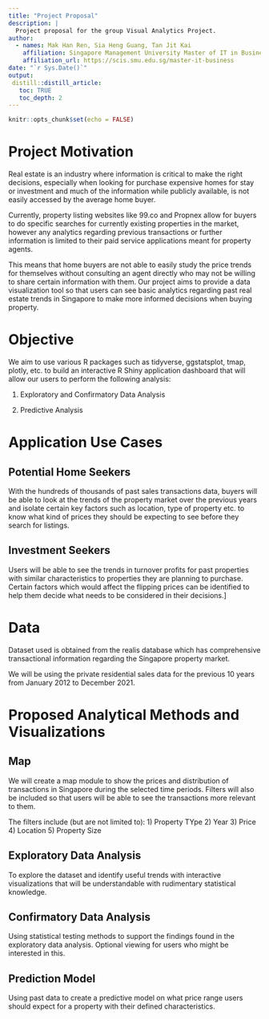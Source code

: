 ```yaml
---
title: "Project Proposal"
description: |
  Project proposal for the group Visual Analytics Project.
author:
  - names: Mak Han Ren, Sia Heng Guang, Tan Jit Kai
    affiliation: Singapore Management University Master of IT in Business
    affiliation_url: https://scis.smu.edu.sg/master-it-business
date: "`r Sys.Date()`"
output: 
 distill::distill_article:
   toc: TRUE
   toc_depth: 2
---
```


```r
knitr::opts_chunk$set(echo = FALSE)
```

# Project Motivation


Real estate is an industry where information is critical to make the right decisions, especially when looking for purchase expensive homes for stay or investment and much of the information while publicly available, is not easily accessed by the average home buyer. 

Currently, property listing websites like 99.co and Propnex allow for buyers to do specific searches for currently existing properties in the market, however any analytics regarding previous transactions or further information is limited to their paid service applications meant for property agents. 

This means that home buyers are not able to easily study the price trends for themselves without consulting an agent directly who may not be willing to share certain information with them. Our project aims to provide a data visualization tool so that users can see basic analytics regarding past real estate trends in Singapore to make more informed decisions when buying property. 


# Objective 

We aim to use various R packages such as tidyverse, ggstatsplot, tmap, plotly, etc. to build an interactive R Shiny application dashboard that will allow our users to perform the following analysis: 

  1) Exploratory and Confirmatory Data Analysis 

  2) Predictive Analysis 


# Application Use Cases

## Potential Home Seekers 

With the hundreds of thousands of past sales transactions data, buyers will be able to look at the trends of the property market over the previous years and isolate certain key factors such as location, type of property etc. to know what kind of prices they should be expecting to see before they search for listings.

## Investment Seekers 

Users will be able to see the trends in turnover profits for past properties with similar characteristics to properties they are planning to purchase. Certain factors which would affect the flipping prices can be identified to help them decide what needs to be considered in their decisions.]

# Data

Dataset used is obtained from the realis database which has comprehensive transactional information regarding the Singapore property market.  

We will be using the private residential sales data for the previous 10 years from January 2012 to December 2021. 


# Proposed Analytical Methods and Visualizations

## Map

We will create a map module to show the prices and distribution of transactions in Singapore during the selected time periods.
Filters will also be included so that users will be able to see the transactions more relevant to them.\

The filters include (but are not limited to):
  1) Property TYpe
  2) Year
  3) Price
  4) Location
  5) Property Size
  
## Exploratory Data Analysis

To explore the dataset and identify useful trends with interactive visualizations that will be understandable with rudimentary statistical knowledge. 

## Confirmatory Data Analysis

Using statistical testing methods to support the findings found in the exploratory data analysis. Optional viewing for users who might be interested in this. 

## Prediction Model

Using past data to create a predictive model on what price range users should expect for a property with their defined characteristics. 
